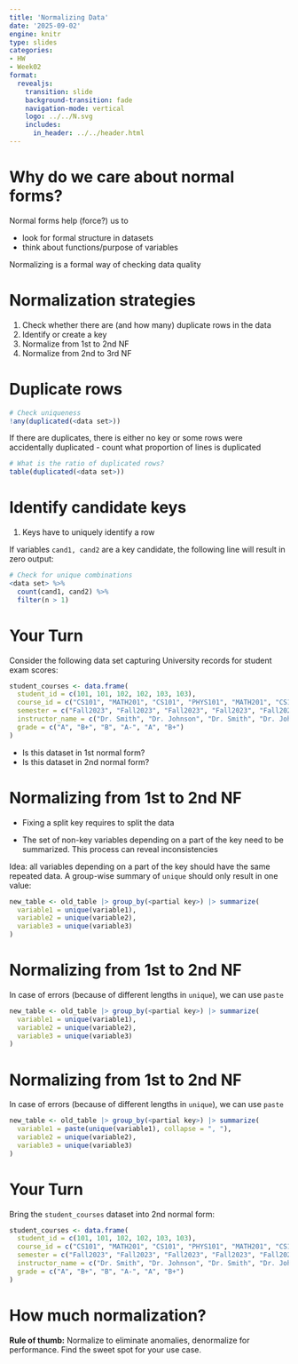 ```yaml
---
title: 'Normalizing Data'
date: '2025-09-02'
engine: knitr
type: slides
categories:
- HW
- Week02
format:
  revealjs:
    transition: slide
    background-transition: fade
    navigation-mode: vertical
    logo: ../../N.svg
    includes:
      in_header: ../../header.html
---
```


# Why do we care about normal forms?

Normal forms help (force?) us to

- look for formal structure in datasets
- think about functions/purpose of variables


Normalizing is a formal way of checking data quality


# Normalization strategies

1. Check whether  there are (and how many) duplicate rows in the data 
2. Identify or create a key 
3. Normalize from 1st to 2nd NF
4. Normalize from 2nd to 3rd NF


# Duplicate rows

```r
# Check uniqueness
!any(duplicated(<data set>))
```

If there are duplicates, there is either no key or some rows were accidentally duplicated - count what proportion of lines is duplicated

```r
# What is the ratio of duplicated rows?
table(duplicated(<data set>))
```

# Identify candidate keys


1. Keys have to uniquely identify a row

If variables `cand1, cand2` are a key candidate, the following line will result in zero output:

```r
# Check for unique combinations
<data set> %>% 
  count(cand1, cand2) %>% 
  filter(n > 1)
```

# Your Turn {background-color="#006666"}

Consider the following data set capturing University records for student exam scores:

```r
student_courses <- data.frame(
  student_id = c(101, 101, 102, 102, 103, 103),
  course_id = c("CS101", "MATH201", "CS101", "PHYS101", "MATH201", "CS101"),
  semester = c("Fall2023", "Fall2023", "Fall2023", "Fall2023", "Fall2023", "Fall2023"),
  instructor_name = c("Dr. Smith", "Dr. Johnson", "Dr. Smith", "Dr. Johnson", "Dr. Brown", "Dr. Smith"),
  grade = c("A", "B+", "B", "A-", "A", "B+")
)
```

- Is this dataset in 1st normal form?
- Is this dataset in 2nd normal form?

# Normalizing from 1st to 2nd NF {auto-animate="true"}

- Fixing a split key requires to split the data 

- The set of non-key variables depending on a part of the key need to be summarized. This process can reveal inconsistencies

::: {.fragment .fade-in}
Idea: all variables depending on a part of the key should have the same repeated data. A group-wise summary of `unique` should only result in one value:

```r
new_table <- old_table |> group_by(<partial key>) |> summarize(
  variable1 = unique(variable1),
  variable2 = unique(variable2),
  variable3 = unique(variable3)
)
```
:::

# Normalizing from 1st to 2nd NF {auto-animate="true"}


In case of errors (because of different lengths in `unique`), we can use `paste`

```r
new_table <- old_table |> group_by(<partial key>) |> summarize(
  variable1 = unique(variable1),
  variable2 = unique(variable2),
  variable3 = unique(variable3)
)
```

# Normalizing from 1st to 2nd NF {auto-animate="true"}


In case of errors (because of different lengths in `unique`), we can use `paste`

```r
new_table <- old_table |> group_by(<partial key>) |> summarize(
  variable1 = paste(unique(variable1), collapse = ", "),
  variable2 = unique(variable2),
  variable3 = unique(variable3)
)
```




# Your Turn {background-color="#006666"}

Bring the `student_courses` dataset into 2nd normal form:

```r
student_courses <- data.frame(
  student_id = c(101, 101, 102, 102, 103, 103),
  course_id = c("CS101", "MATH201", "CS101", "PHYS101", "MATH201", "CS101"),
  semester = c("Fall2023", "Fall2023", "Fall2023", "Fall2023", "Fall2023", "Fall2023"),
  instructor_name = c("Dr. Smith", "Dr. Johnson", "Dr. Smith", "Dr. Johnson", "Dr. Brown", "Dr. Smith"),
  grade = c("A", "B+", "B", "A-", "A", "B+")
)
```


# How much normalization? 

**Rule of thumb:** Normalize to eliminate anomalies, denormalize for performance. Find the sweet spot
for your use case.
